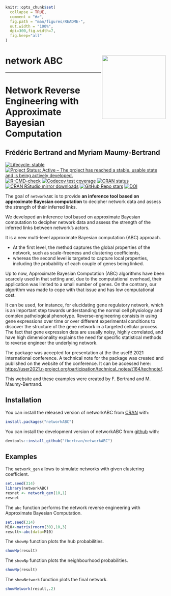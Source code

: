 <!-- README.md is generated from README.Rmd. Please edit that file -->

```r
knitr::opts_chunk$set(
  collapse = TRUE,
  comment = "#>",
  fig.path = "man/figures/README-",
  out.width = "100%",
  dpi=300,fig.width=7,
  fig.keep="all"
)
```

# network ABC <img src="man/figures/logo.png" align="right" width="200"/>

----------------

# Network Reverse Engineering with Approximate Bayesian Computation
## Frédéric Bertrand and Myriam Maumy-Bertrand

<!-- badges: start -->
[![Lifecycle: stable](https://img.shields.io/badge/lifecycle-stable-green.svg)](https://lifecycle.r-lib.org/articles/stages.html)
[![Project Status: Active – The project has reached a stable, usable state and is being actively developed.](https://www.repostatus.org/badges/latest/active.svg)](https://www.repostatus.org/#active)
[![R-CMD-check](https://github.com/fbertran/networkABC/workflows/R-CMD-check/badge.svg)](https://github.com/fbertran/networkABC/actions)
[![Codecov test coverage](https://codecov.io/gh/fbertran/networkABC/branch/master/graph/badge.svg)](https://app.codecov.io/gh/fbertran/networkABC?branch=master)
[![CRAN status](https://www.r-pkg.org/badges/version/networkABC)](https://cran.r-project.org/package=networkABC)
[![CRAN RStudio mirror downloads](https://cranlogs.r-pkg.org/badges/networkABC)](https://cran.r-project.org/package=networkABC)
[![GitHub Repo stars](https://img.shields.io/github/stars/fbertran/networkABC?style=social)](https://github.com/fbertran/networkABC)
[![DOI](https://zenodo.org/badge/169994404.svg)](https://zenodo.org/badge/latestdoi/169994404)
<!-- badges: end -->

The goal of `networkABC` is to provide **an inference tool based on approximate Bayesian computation** to decipher network data and assess the strength of their inferred links.


We developed an inference tool based on approximate Bayesian computation to decipher network data and assess the strength of the inferred links between network's actors. 


It is a new multi-level approximate Bayesian computation (ABC) approach. 

* At the first level, the method captures the global properties of the network, such as scale-freeness and clustering coefficients, 
* whereas the second level is targeted to capture local properties, including the probability of each couple of genes being linked. 


Up to now, Approximate Bayesian Computation (ABC) algorithms have been scarcely used in that setting and, due to the computational overhead, their application was limited to a small number of genes. On the contrary, our algorithm was made to cope with that issue and has low computational cost. 


It can be used, for instance, for elucidating gene regulatory network, which is an important step towards understanding the normal cell physiology and complex pathological phenotype. Reverse-engineering consists in using gene expressions over time or over different experimental conditions to discover the structure of the gene network in a targeted cellular process. The fact that gene expression data are usually noisy, highly correlated, and have high dimensionality explains the need for specific statistical methods to reverse engineer the underlying network. 


The package was accepted for presentation at the the useR! 2021 international conference. A technical note for the package was created and published on the website of the conference. It can be accessed  here: [https://user2021.r-project.org/participation/technical_notes/t164/technote/](https://user2021.r-project.org/participation/technical_notes/t164/technote/). 


This website and these examples were created by F. Bertrand and M. Maumy-Bertrand.


## Installation

You can install the released version of networkABC from [CRAN](https://CRAN.R-project.org) with:

```r
install.packages("networkABC")
```

You can install the development version of networkABC from [github](https://github.com) with:

```r
devtools::install_github("fbertran/networkABC")
```

## Examples

The `network_gen` allows to simulate networks with given clustering coefficient.
```r
set.seed(314)
library(networkABC)
resnet <- network_gen(10,1)
resnet
```

The `abc` function performs the network reverse engineering with Approximate Bayesian Computation.
```r
set.seed(314)
M10<-matrix(rnorm(30),10,3)
result<-abc(data=M10)
```

The `showHp` function plots the hub probabilities.
```r
showHp(result)
```

The `showNp` function plots the neighbourhood probabilities.
```r
showNp(result)
```

The `showNetwork` function plots the final network.
```r
showNetwork(result,.2)
```
